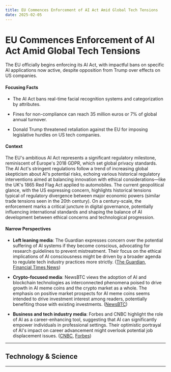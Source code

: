 ```yaml
---
title: EU Commences Enforcement of AI Act Amid Global Tech Tensions
date: 2025-02-05
---
```


# EU Commences Enforcement of AI Act Amid Global Tech Tensions

The EU officially begins enforcing its AI Act, with impactful bans on specific AI applications now active, despite opposition from Trump over effects on US companies.

#### Focusing Facts

- The AI Act bans real-time facial recognition systems and categorization by attributes.

- Fines for non-compliance can reach 35 million euros or 7% of global annual turnover.

- Donald Trump threatened retaliation against the EU for imposing legislative hurdles on US tech companies.

#### Context

The EU's ambitious AI Act represents a significant regulatory milestone, reminiscent of Europe's 2018 GDPR, which set global privacy standards. The AI Act's stringent regulations follow a trend of increasing global skepticism about AI's potential risks, echoing various historical regulatory interventions aimed at balancing innovation with ethical considerations—like the UK's 1865 Red Flag Act applied to automobiles. The current geopolitical glance, with the US expressing concern, highlights historical tensions typical of regulatory divergence between major economic powers (similar trade tensions seen in the 20th century). On a century-scale, the enforcement marks a critical juncture in digital governance, potentially influencing international standards and shaping the balance of AI development between ethical concerns and technological progression.

#### Narrow Perspectives

- **Left leaning media**: The Guardian expresses concern over the potential suffering of AI systems if they become conscious, advocating for research guidelines to prevent mistreatment. Their focus on the ethical implications of AI consciousness might be driven by a broader agenda to regulate tech industry practices more strictly. ([The Guardian](https://www.theguardian.com/technology/2025/feb/03/ai-systems-could-be-caused-to-suffer-if-consciousness-achieved-says-research), [Financial Times News](https://www.ft.com/content/b4e10389-1a66-4c3e-922e-a4d74b616ec6))

- **Crypto-focused media**: NewsBTC views the adoption of AI and blockchain technologies as interconnected phenomena poised to drive growth in AI meme coins and the crypto market as a whole. The emphasis on positive market prospects for AI meme coins seems intended to drive investment interest among readers, potentially benefiting those with existing investments. ([NewsBTC](https://www.newsbtc.com/news/ai-and-tech/openai-announces-deep-ai-meme-coins-could-100x/))

- **Business and tech industry media**: Forbes and CNBC highlight the role of AI as a career-enhancing tool, suggesting that AI can significantly empower individuals in professional settings. Their optimistic portrayal of AI's impact on career advancement might overlook potential job displacement issues. ([CNBC](https://www.cnbc.com/2025/02/03/get-an-ai-degree-to-find-a-tech-job-expert-says.html), [Forbes](https://www.forbes.com/sites/chriswestfall/2025/02/03/using-ai-as-a-coach-in-your-career-nvidia-ceo-says-its-a-must-have/))

---

## Technology & Science

---
